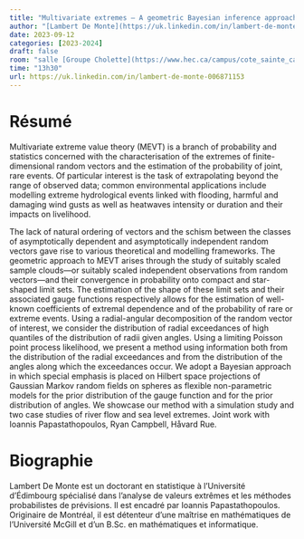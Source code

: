 ```yaml
---
title: "Multivariate extremes – A geometric Bayesian inference approach "
author: "[Lambert De Monte](https://uk.linkedin.com/in/lambert-de-monte-006871153)"
date: 2023-09-12
categories: [2023-2024]
draft: false
room: "salle [Groupe Cholette](https://www.hec.ca/campus/cote_sainte_catherine/1er_etage/salles_cours/cholette.html)"
time: "13h30"
url: https://uk.linkedin.com/in/lambert-de-monte-006871153
---
```


# Résumé

 Multivariate extreme value theory (MEVT) is a branch of probability and statistics concerned with the characterisation of the extremes of finite-dimensional random vectors and the estimation of the probability of joint, rare events. Of particular interest is the task of extrapolating beyond the range of observed data; common environmental applications include modelling extreme hydrological events linked with flooding, harmful and damaging wind gusts as well as heatwaves intensity or duration and their impacts on livelihood.  

The lack of natural ordering of vectors and the schism between the classes of asymptotically dependent and asymptotically independent random vectors gave rise to various theoretical and modelling frameworks. The geometric approach to MEVT arises through the study of suitably scaled sample clouds―or suitably scaled independent observations from random vectors―and their convergence in probability onto compact and star-shaped limit sets. The estimation of the shape of these limit sets and their associated gauge functions respectively allows for the estimation of well-known coefficients of extremal dependence and of the probability of rare or extreme events. Using a radial-angular decomposition of the random vector of interest, we consider the distribution of radial exceedances of high quantiles of the distribution of radii given angles. Using a limiting Poisson point process likelihood, we present a method using information both from the distribution of the radial exceedances and from the distribution of the angles along which the exceedances occur. We adopt a Bayesian approach in which special emphasis is placed on Hilbert space projections of Gaussian Markov random fields on spheres as flexible non-parametric models for the prior distribution of the gauge function and for the prior distribution of angles. We showcase our method with a simulation study and two case studies of river flow and sea level extremes. Joint work with Ioannis Papastathopoulos, Ryan Campbell, Håvard Rue.

# Biographie

Lambert De Monte est un doctorant en statistique à l'Université d'Édimbourg spécialisé dans l'analyse de valeurs extrêmes et les méthodes probabilistes de prévisions. Il est encadré par Ioannis Papastathopoulos. Originaire  de Montréal, il est détenteur d'une maîtrise en mathématiques de l'Université McGill et d'un B.Sc. en mathématiques et informatique.


